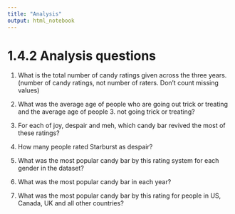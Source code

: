 ```yaml
---
title: "Analysis"
output: html_notebook
---
```


# 1.4.2 Analysis questions

1. What is the total number of candy ratings given across the three years. (number of candy ratings, not number of raters. Don’t count missing values)


2. What was the average age of people who are going out trick or treating and the average age of people 3. not going trick or treating?


3. For each of joy, despair and meh, which candy bar revived the most of these ratings?


4. How many people rated Starburst as despair?


6. What was the most popular candy bar by this rating system for each gender in the dataset?


7. What was the most popular candy bar in each year?


8. What was the most popular candy bar by this rating for people in US, Canada, UK and all other countries?



